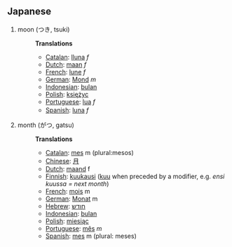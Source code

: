 == Japanese ==

# moon (つき, tsuki)
#:'''Translations'''
#:*[[Catalan]]: [[lluna]] ''f''
#:*[[Dutch]]: [[maan]] ''f''
#:*[[French]]: [[lune]] ''f''
#:*[[German]]: [[Mond]] ''m''
#:*[[Indonesian]]: [[bulan]]
#:*[[Polish]]: [[księżyc]]
#:*[[Portuguese]]: [[lua]] ''f''
#:*[[Spanish]]: [[luna]] ''f''　
# month (がつ, gatsu)
#:'''Translations'''
#:*[[Catalan]]: [[mes]] m (plural:mesos)
#:*[[Chinese]]: [[月]]
#:*[[Dutch]]: [[maand]] f
#:*[[Finnish]]: [[kuukausi]] ([[kuu]] when preceded by a modifier, e.g. ''ensi kuussa = next month'')
#:*[[French]]: [[mois]] m
#:*[[German]]: [[Monat]] m
#:*[[Hebrew]]: [[חודש]]
#:*[[Indonesian]]: [[bulan]]
#:*[[Polish]]: [[miesiąc]]
#:*[[Portuguese]]: [[mês]] ''m''
#:*[[Spanish]]: [[mes]] m (plural: meses)